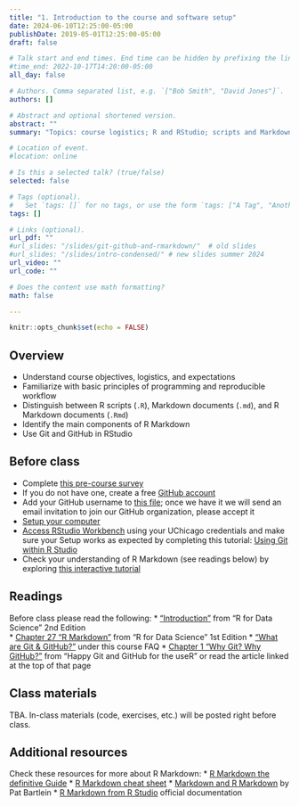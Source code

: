 ```yaml
---
title: "1. Introduction to the course and software setup"
date: 2024-06-10T12:25:00-05:00
publishDate: 2019-05-01T12:25:00-05:00
draft: false

# Talk start and end times. End time can be hidden by prefixing the line with `#`.
#time_end: 2022-10-17T14:20:00-05:00
all_day: false

# Authors. Comma separated list, e.g. `["Bob Smith", "David Jones"]`.
authors: []

# Abstract and optional shortened version.
abstract: ""
summary: "Topics: course logistics; R and RStudio; scripts and Markdown documents; Git/GitHub workflow in RStudio."

# Location of event.
#location: online

# Is this a selected talk? (true/false)
selected: false

# Tags (optional).
#   Set `tags: []` for no tags, or use the form `tags: ["A Tag", "Another Tag"]` for one or more tags.
tags: []

# Links (optional).
url_pdf: ""
#url_slides: "/slides/git-github-and-rmarkdown/"  # old slides
#url_slides: "/slides/intro-condensed/" # new slides summer 2024
url_video: ""
url_code: ""

# Does the content use math formatting?
math: false

---
```



```r
knitr::opts_chunk$set(echo = FALSE)
```


## Overview 

* Understand course objectives, logistics, and expectations
* Familiarize with basic principles of programming and reproducible workflow
* Distinguish between R scripts (`.R`), Markdown documents (`.md`), and R Markdown documents (`.Rmd`)
* Identify the main components of R Markdown
* Use Git and GitHub in RStudio


## Before class

* Complete [this pre-course survey](https://forms.gle/Xksmp8FtJr2mDVqVA)
* If you do not have one, create a free [GitHub account](https://happygitwithr.com/github-acct)
* Add your GitHub username to [this file](https://docs.google.com/spreadsheets/d/1PTZIdIVrgnpVmHYlmNrbcfQiXzKIvoZlAuqUAyQocWw/edit?usp=sharing); once we have it we will send an email invitation to join our GitHub organization, please accept it
* [Setup your computer](https://computing-soc-sci.netlify.app/setup/)
* [Access RStudio Workbench](https://computing-soc-sci.netlify.app/setup/r/r-server/#accessing-rstudio-workbench) using your UChicago credentials and make sure your Setup works as expected by completing this tutorial: [Using Git within R Studio](/setup/git/git-with-rstudio) 
* Check your understanding of R Markdown (see readings below) by exploring [this interactive tutorial]( https://commonmark.org/help/)


## Readings

Before class please read the following:
* ["Introduction"](https://r4ds.hadley.nz/intro) from "R for Data Science" 2nd Edition  
* [Chapter 27 "R Markdown"](https://r4ds.had.co.nz/r-markdown.html) from "R for Data Science" 1st Edition
* ["What are Git & GitHub?"](https://computing-soc-sci.netlify.app/faq/what-are-git-github/) under this course FAQ
* [Chapter 1 "Why Git? Why GitHub?"](https://happygitwithr.com/big-picture) from "Happy Git and GitHub for the useR" or read the article linked at the top of that page


## Class materials

TBA. In-class materials (code, exercises, etc.) will be posted right before class.

<!--
* [Access RStudio Workbench](https://macss-r.uchicago.edu/s/57ea13c286bd33c286bd3/auth-sign-in?appUri=%2Fworkspaces%2F)
* Run the code below in your console to download today’s materials: `usethis::use_course("css-materials/intro-r")`[^local]
-->


## Additional resources

Check these resources for more about R Markdown:
* [R Markdown the definitive Guide](https://bookdown.org/yihui/rmarkdown/)
* [R Markdown cheat sheet](https://posit.co/resources/cheatsheets/?_page=2/)
* [Markdown and R Markdown](https://pjbartlein.github.io/REarthSysSci/markdown.html) by Pat Bartlein
* [R Markdown from R Studio](https://rmarkdown.rstudio.com/lesson-1.html) official documentation

<!--
[^local]: If you are using R Workbench, ignore this note. If you are using R from your local machine: first install the package by typing in your console `install.packages("usethis")`; then load it with `library(usethis)`; finally run the code.
-->


<!--
THE FALL VERSION OF THE COURSE WILL COVER THIS LECTURE IN TWO, AS FOLLOWS
LECTURE 1: intro to the course and logistics + intro CSS (more in depth with notes and readings, which I cut from the Summer version) + software set up
LECTURE 2: what is covered here without the intro to the course

USE THIS FOR LECTURE 1 OF FALL VERSION OF THE COURSE
* Readings:
  * Chapter 1 "Introduction" and Chapter 4 "Workflow Basics" in [R for Data Science](http://r4ds.had.co.nz/)
  * [Introduction to the course](/notes/intro-to-course/) 
-->
